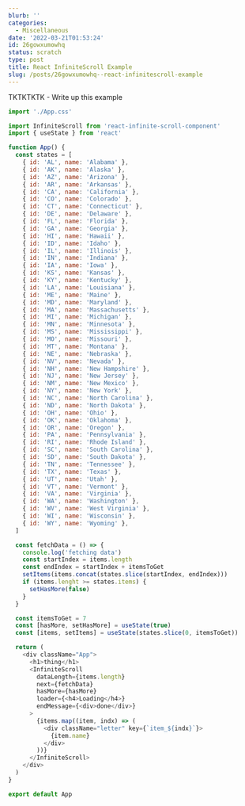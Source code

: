 ```yaml
---
blurb: ''
categories:
  - Miscellaneous
date: '2022-03-21T01:53:24'
id: 26gowxumowhq
status: scratch
type: post
title: React InfiniteScroll Example
slug: /posts/26gowxumowhq--react-infinitescroll-example
---
```


TKTKTKTK - Write up this example 

```javascript
import './App.css'

import InfiniteScroll from 'react-infinite-scroll-component'
import { useState } from 'react'

function App() {
  const states = [
    { id: 'AL', name: 'Alabama' },
    { id: 'AK', name: 'Alaska' },
    { id: 'AZ', name: 'Arizona' },
    { id: 'AR', name: 'Arkansas' },
    { id: 'CA', name: 'California' },
    { id: 'CO', name: 'Colorado' },
    { id: 'CT', name: 'Connecticut' },
    { id: 'DE', name: 'Delaware' },
    { id: 'FL', name: 'Florida' },
    { id: 'GA', name: 'Georgia' },
    { id: 'HI', name: 'Hawaii' },
    { id: 'ID', name: 'Idaho' },
    { id: 'IL', name: 'Illinois' },
    { id: 'IN', name: 'Indiana' },
    { id: 'IA', name: 'Iowa' },
    { id: 'KS', name: 'Kansas' },
    { id: 'KY', name: 'Kentucky' },
    { id: 'LA', name: 'Louisiana' },
    { id: 'ME', name: 'Maine' },
    { id: 'MD', name: 'Maryland' },
    { id: 'MA', name: 'Massachusetts' },
    { id: 'MI', name: 'Michigan' },
    { id: 'MN', name: 'Minnesota' },
    { id: 'MS', name: 'Mississippi' },
    { id: 'MO', name: 'Missouri' },
    { id: 'MT', name: 'Montana' },
    { id: 'NE', name: 'Nebraska' },
    { id: 'NV', name: 'Nevada' },
    { id: 'NH', name: 'New Hampshire' },
    { id: 'NJ', name: 'New Jersey' },
    { id: 'NM', name: 'New Mexico' },
    { id: 'NY', name: 'New York' },
    { id: 'NC', name: 'North Carolina' },
    { id: 'ND', name: 'North Dakota' },
    { id: 'OH', name: 'Ohio' },
    { id: 'OK', name: 'Oklahoma' },
    { id: 'OR', name: 'Oregon' },
    { id: 'PA', name: 'Pennsylvania' },
    { id: 'RI', name: 'Rhode Island' },
    { id: 'SC', name: 'South Carolina' },
    { id: 'SD', name: 'South Dakota' },
    { id: 'TN', name: 'Tennessee' },
    { id: 'TX', name: 'Texas' },
    { id: 'UT', name: 'Utah' },
    { id: 'VT', name: 'Vermont' },
    { id: 'VA', name: 'Virginia' },
    { id: 'WA', name: 'Washington' },
    { id: 'WV', name: 'West Virginia' },
    { id: 'WI', name: 'Wisconsin' },
    { id: 'WY', name: 'Wyoming' },
  ]

  const fetchData = () => {
    console.log('fetching data')
    const startIndex = items.length
    const endIndex = startIndex + itemsToGet
    setItems(items.concat(states.slice(startIndex, endIndex)))
    if (items.lenght >= states.items) {
      setHasMore(false)
    }
  }

  const itemsToGet = 7
  const [hasMore, setHasMore] = useState(true)
  const [items, setItems] = useState(states.slice(0, itemsToGet))

  return (
    <div className="App">
      <h1>thing</h1>
      <InfiniteScroll
        dataLength={items.length}
        next={fetchData}
        hasMore={hasMore}
        loader={<h4>Loading</h4>}
        endMessage={<div>done</div>}
      >
        {items.map((item, indx) => (
          <div className="letter" key={`item_${indx}`}>
            {item.name}
          </div>
        ))}
      </InfiniteScroll>
    </div>
  )
}

export default App
```
